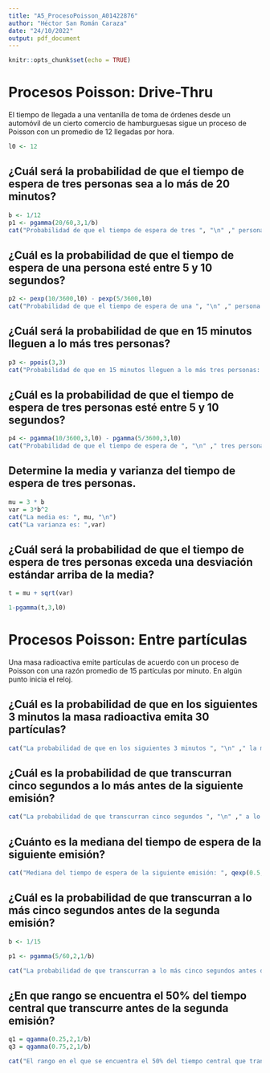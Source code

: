 ---
title: "A5_ProcesoPoisson_A01422876"
author: "Héctor San Román Caraza"
date: "24/10/2022"
output: pdf_document
---

```{r setup, include=FALSE}
knitr::opts_chunk$set(echo = TRUE)
```

# Procesos Poisson: Drive-Thru

El tiempo de llegada a una ventanilla de toma de órdenes desde un automóvil de un cierto comercio de hamburguesas sigue un proceso de Poisson con un promedio de 12 llegadas por hora.

```{r}

l0 <- 12

```


## ¿Cuál será la probabilidad de que el tiempo de espera de tres personas sea a lo más de 20 minutos?

```{r}
b <- 1/12
p1 <- pgamma(20/60,3,1/b)
cat("Probabilidad de que el tiempo de espera de tres ", "\n" ," personas sea a lo más de 20 minutos: ",p1)
```

## ¿Cuál es la probabilidad de que el tiempo de espera de una persona esté entre 5 y 10 segundos?

```{r}
p2 <- pexp(10/3600,l0) - pexp(5/3600,l0)
cat("Probabilidad de que el tiempo de espera de una ", "\n" ," persona esté entre 5 y 10 segundos: ",p2)
```

## ¿Cuál será la probabilidad de que en 15 minutos lleguen a lo más tres personas?

```{r}
p3 <- ppois(3,3)
cat("Probabilidad de que en 15 minutos lleguen a lo más tres personas: ",p3)
```


## ¿Cuál es la probabilidad de que el tiempo de espera de tres personas esté entre 5 y 10 segundos?

```{r}
p4 <- pgamma(10/3600,3,l0) - pgamma(5/3600,3,l0)
cat("Probabilidad de que el tiempo de espera de ", "\n" ," tres personas esté entre 5 y 10 segundos: ",p4)
```


## Determine la media y varianza del tiempo de espera de tres personas.

```{r}
mu = 3 * b
var = 3*b^2
cat("La media es: ", mu, "\n")
cat("La varianza es: ",var)
```

## ¿Cuál será la probabilidad de que el tiempo de espera de tres personas exceda una desviación estándar arriba de la media?

```{r}
t = mu + sqrt(var)

1-pgamma(t,3,l0)
```

# Procesos Poisson: Entre partículas

Una masa radioactiva emite partículas de acuerdo con un proceso de Poisson con una razón promedio de 15 partículas por minuto. En algún punto inicia el reloj.


## ¿Cuál es la probabilidad de que en los siguientes 3 minutos la masa radioactiva emita 30 partículas?

```{r}

cat("La probabilidad de que en los siguientes 3 minutos ", "\n" ," la masa radioactiva emita 30 partículas: ", dpois(30,15*3))

```


## ¿Cuál es la probabilidad de que transcurran cinco segundos a lo más antes de la siguiente emisión?

```{r}

cat("La probabilidad de que transcurran cinco segundos ", "\n" ," a lo más antes de la siguiente emisión: ", pexp(5/60,15))

```

## ¿Cuánto es la mediana del tiempo de espera de la siguiente emisión?

```{r}

cat("Mediana del tiempo de espera de la siguiente emisión: ", qexp(0.5,15))

```


## ¿Cuál es la probabilidad de que transcurran a lo más cinco segundos antes de la segunda emisión?

```{r}

b <- 1/15

p1 <- pgamma(5/60,2,1/b)

cat("La probabilidad de que transcurran a lo más cinco segundos antes de la segunda emisión: ", p1 )

```

## ¿En que rango se encuentra el 50% del tiempo central que transcurre antes de la segunda emisión?

```{r}

q1 = qgamma(0.25,2,1/b)
q3 = qgamma(0.75,2,1/b)

cat("El rango en el que se encuentra el 50% del tiempo central que transcurre", "\n" ,"antes de la segunda emisión, es de entre: ",q1, " y ",q3)

```



